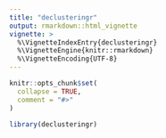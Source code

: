 ```yaml
---
title: "declusteringr"
output: rmarkdown::html_vignette
vignette: >
  %\VignetteIndexEntry{declusteringr}
  %\VignetteEngine{knitr::rmarkdown}
  %\VignetteEncoding{UTF-8}
---
```


```r
knitr::opts_chunk$set(
  collapse = TRUE,
  comment = "#>"
)
```

```r
library(declusteringr)
```

